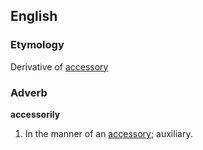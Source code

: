 ==English==

===Etymology===
Derivative of [[accessory]]

===Adverb===
'''accessorily'''

#In the manner of an [[accessory]]; auxiliary.